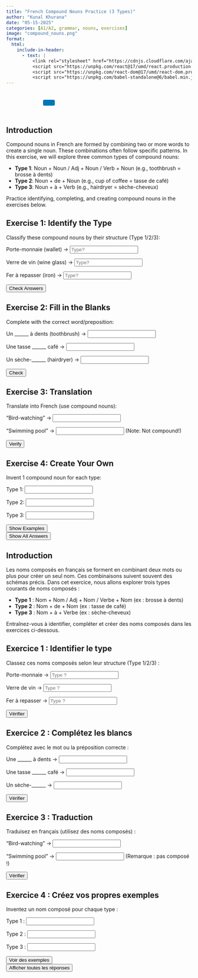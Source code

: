 ```yaml
---
title: "French Compound Nouns Practice (3 Types)"
author: "Kunal Khurana"
date: "05-15-2025"
categories: [A1/A2, grammar, nouns, exercises]
image: "compound_nouns.png"
format:
  html:
    include-in-header:
      - text: |
          <link rel="stylesheet" href="https://cdnjs.cloudflare.com/ajax/libs/font-awesome/6.0.0/css/all.min.css">
          <script src="https://unpkg.com/react@17/umd/react.production.min.js"></script>
          <script src="https://unpkg.com/react-dom@17/umd/react-dom.production.min.js"></script>
          <script src="https://unpkg.com/babel-standalone@6/babel.min.js"></script>
---
```


::: {style="text-align: left; padding: 10px;"}
<a href="mailto:frenchwithkunal@gmail.com" target="_blank" style="margin: 0 10px; color: #000;"><i class="fas fa-envelope fa-lg"></i></a> <a href="https://www.instagram.com/frenchwithkunal" target="_blank" style="margin: 0 10px; color: #E1306C;"><i class="fab fa-instagram fa-lg"></i></a> <a href="https://frenchwithkunal.ca" target="_blank" style="margin: 0 10px; color: #0077b5;"><i class="fas fa-globe fa-lg"></i></a> <a href="https://whatsapp.com/channel/0029Vb57n2e7dmegpjYpyi3V" target="_blank" style="margin: 0 10px; color: #25D366;"><i class="fab fa-whatsapp fa-lg"></i></a> <button onclick="copyLink()" style="background-color: #0077b5; color: white; padding: 8px 16px; border: none; border-radius: 4px; cursor: pointer; margin-left: 10px;"> <i class="fas fa-copy"></i> </button> [Link copied!]{#copy-message style="margin-left: 10px; color: green; display: none;"}
:::

::: {#react-root}
:::

```{=html}
<script type="text/babel">
 const ProfilePage = () => {
  const { useState, useEffect } = React;
  const [redirectCounter, setRedirectCounter] = useState(4);
  const [isRedirecting, setIsRedirecting] = useState(false);

  const isFrench = document.documentElement.lang === "fr";

  const translations = {
    noAccess: isFrench 
      ? "Vous n'avez pas accès à cette page. Si vous pensez que vous avez accès, veuillez <a href='https://frenchwithkunal.ca/login.html'>vous connecter</a>."
      : "You don't have access to this page. If you think you have, kindly <a href='https://frenchwithkunal.ca/login.html'>login</a>.",
    subscribe: isFrench
      ? "Veuillez vous abonner pour obtenir l'accès."
      : "Please subscribe to gain access.",
    redirecting: isFrench
      ? `Redirection vers la page d'abonnement dans ${redirectCounter} secondes...`
      : `Redirecting to subscription page in ${redirectCounter} seconds...`
  };

  const refreshToken = async () => {
    const storedRefreshToken = localStorage.getItem("refreshToken");

    if (!storedRefreshToken) {
      window.location.href = "/login.html";
      return null;
    }

    try {
      const response = await fetch("https://frenchwithkunal-cdf6ea3f88ce.herokuapp.com/api/v1/auth/refresh-token", {
        method: "POST",
        headers: {
          "Content-Type": "application/json",
        },
        body: JSON.stringify({ refreshToken: storedRefreshToken }),
      });

      if (!response.ok) {
        localStorage.removeItem("accessToken");
        localStorage.removeItem("refreshToken");
        window.location.href = "/login.html";
        return null;
      }

      const data = await response.json();
      localStorage.setItem("accessToken", data.accessToken);
      return data.accessToken;
    } catch (error) {
      localStorage.removeItem("accessToken");
      localStorage.removeItem("refreshToken");
      window.location.href = "/login.html";
      return null;
    }
  };

  const fetchWithAuth = async (url, options = {}) => {
    let accessToken = localStorage.getItem("accessToken");

    options.headers = {
      ...options.headers,
      Authorization: `Bearer ${accessToken}`,
      "Content-Type": "application/json",
    };

    let response = await fetch(url, options);

    if (response.status === 401) {
      console.log("Access token expired, attempting to refresh...");

      // Refresh token
      accessToken = await refreshToken();

      if (!accessToken) return null;

      options.headers.Authorization = `Bearer ${accessToken}`;
      response = await fetch(url, options);
    }

    return response.json();
  };

  const showNoAccessMessage = () => {
    setIsRedirecting(true);
    
    const noAccessMessage = `
      <div style="text-align: center; padding: 20px;">
        <h2>${translations.noAccess}</h2>
        <p>${translations.subscribe}</p>
        <p>${translations.redirecting}</p>
      </div>
    `;
    document.body.innerHTML = noAccessMessage;
    
    // Start countdown and redirect
    const redirectInterval = setInterval(() => {
      setRedirectCounter((prev) => {
        const newCounter = prev - 1;
        if (newCounter <= 0) {
          clearInterval(redirectInterval);
          window.location.href = "https://frenchwithkunal.ca/payment.html";
        }
        
        // Update the countdown text
        const countdownElement = document.querySelector('p:last-child');
        if (countdownElement) {
          countdownElement.textContent = isFrench
            ? `Redirection vers la page d'abonnement dans ${newCounter} secondes...`
            : `Redirecting to subscription page in ${newCounter} seconds...`;
        }
        
        return newCounter;
      });
    }, 1000);
  };

  useEffect(() => {
    const storedToken = localStorage.getItem('accessToken');

    if(!storedToken) {
      showNoAccessMessage();
    } else {
      const fetchData = async() => {
        const data = await fetchWithAuth("https://frenchwithkunal-cdf6ea3f88ce.herokuapp.com/api/v1/auth/me", {
          method: "POST",
        });

        if (data && data.data && data.data.hasAccess) {
          console.log(data);
        } else {
          showNoAccessMessage();
        }
      };
      fetchData();
    }
  }, []);

  return (
    <div></div>
  );
};

ReactDOM.render(
  <ProfilePage />,
  document.getElementById('react-root')
);
 </script>
```

::: {.content-visible when-profile="english"}

## Introduction

Compound nouns in French are formed by combining two or more words to create a single noun. These combinations often follow specific patterns. In this exercise, we will explore three common types of compound nouns:

- **Type 1**: Noun + Noun / Adj + Noun / Verb + Noun (e.g., toothbrush = brosse à dents)
- **Type 2**: Noun + de + Noun (e.g., cup of coffee = tasse de café)
- **Type 3**: Noun + à + Verb (e.g., hairdryer = sèche-cheveux)

Practice identifying, completing, and creating compound nouns in the exercises below.

## Exercise 1: Identify the Type

Classify these compound nouns by their structure (Type 1/2/3):

Porte-monnaie (wallet) → <input type="text" placeholder="Type?">
<span class="feedback" data-answer="1"></span>

Verre de vin (wine glass) → <input type="text" placeholder="Type?">
<span class="feedback" data-answer="2"></span>

Fer à repasser (iron) → <input type="text" placeholder="Type?">
<span class="feedback" data-answer="3"></span>

<button onclick="checkTypes()">Check Answers</button>

## Exercise 2: Fill in the Blanks

Complete with the correct word/preposition:

Un ______ à dents (toothbrush) → <input type="text" placeholder="">
<span class="feedback" data-answer="brosse"></span>

Une tasse ______ café → <input type="text" placeholder="">
<span class="feedback" data-answer="de"></span>

Un sèche-______ (hairdryer) → <input type="text" placeholder="">
<span class="feedback" data-answer="cheveux"></span>

<button onclick="checkFillBlanks()">Check</button>

## Exercise 3: Translation

Translate into French (use compound nouns):

"Bird-watching" → <input type="text" placeholder="">
<span class="feedback" data-answer="observation des oiseaux"></span>

"Swimming pool" → <input type="text" placeholder=""> (Note: Not compound!)
<span class="feedback" data-answer="piscine"></span>

<button onclick="checkTranslation()">Verify</button>

## Exercise 4: Create Your Own

Invent 1 compound noun for each type:

Type 1: <input type="text" placeholder="">

Type 2: <input type="text" placeholder="">

Type 3: <input type="text" placeholder="">

<button onclick="giveExamples()">Show Examples</button>

<div id="creative-feedback"></div>

<button onclick="showAllAnswers()">Show All Answers</button>

<script>
function checkTypes() {  
    document.querySelectorAll('span[data-answer]').forEach(span => {  
        const input = span.previousElementSibling;  
        if (input.value.trim() === span.dataset.answer) {  
            span.textContent = "✓ Correct";  
            span.style.color = "green";  
        } else {  
            span.textContent = `✗ Type ${span.dataset.answer}`;  
            span.style.color = "red";  
        }  
    });  
}  

function checkFillBlanks() {  
    document.querySelectorAll('span[data-answer]').forEach(span => {  
        const input = span.previousElementSibling;  
        if (input.value.trim().toLowerCase() === span.dataset.answer) {  
            span.textContent = "✓ Correct";  
            span.style.color = "green";  
        } else {  
            span.textContent = `✗ Answer: "${span.dataset.answer}"`;  
            span.style.color = "red";  
        }  
    });  
}  

function giveExamples() {  
    document.getElementById('creative-feedback').innerHTML = `  
        <p>Examples:</p>  
        <ul>  
            <li><strong>Type 1</strong>: sac-à-dos (backpack)</li>  
            <li><strong>Type 2</strong>: verre de lait (glass of milk)</li>  
            <li><strong>Type 3</strong>: machine à écrire (typewriter)</li>  
        </ul>  
    `;  
}  

function showAllAnswers() {
    document.querySelectorAll('span[data-answer]').forEach(span => {
        span.textContent = `Answer: ${span.dataset.answer}`;
        span.style.color = "blue";
    });
}
</script>

:::


::: {.content-visible when-profile="french"}

## Introduction

Les noms composés en français se forment en combinant deux mots ou plus pour créer un seul nom. Ces combinaisons suivent souvent des schémas précis. Dans cet exercice, nous allons explorer trois types courants de noms composés :

- **Type 1** : Nom + Nom / Adj + Nom / Verbe + Nom (ex : brosse à dents)
- **Type 2** : Nom + de + Nom (ex : tasse de café)
- **Type 3** : Nom + à + Verbe (ex : sèche-cheveux)

Entraînez-vous à identifier, compléter et créer des noms composés dans les exercices ci-dessous.

## Exercice 1 : Identifier le type

Classez ces noms composés selon leur structure (Type 1/2/3) :

Porte-monnaie → <input type="text" placeholder="Type ?">
<span class="feedback" data-answer="1"></span>

Verre de vin → <input type="text" placeholder="Type ?">
<span class="feedback" data-answer="2"></span>

Fer à repasser → <input type="text" placeholder="Type ?">
<span class="feedback" data-answer="3"></span>

<button onclick="checkTypes()">Vérifier</button>

## Exercice 2 : Complétez les blancs

Complétez avec le mot ou la préposition correcte :

Une ______ à dents → <input type="text" placeholder="">
<span class="feedback" data-answer="brosse"></span>

Une tasse ______ café → <input type="text" placeholder="">
<span class="feedback" data-answer="de"></span>

Un sèche-______ → <input type="text" placeholder="">
<span class="feedback" data-answer="cheveux"></span>

<button onclick="checkFillBlanks()">Vérifier</button>

## Exercice 3 : Traduction

Traduisez en français (utilisez des noms composés) :

"Bird-watching" → <input type="text" placeholder="">
<span class="feedback" data-answer="observation des oiseaux"></span>

"Swimming pool" → <input type="text" placeholder=""> (Remarque : pas composé !)
<span class="feedback" data-answer="piscine"></span>

<button onclick="checkTranslation()">Vérifier</button>

## Exercice 4 : Créez vos propres exemples

Inventez un nom composé pour chaque type :

Type 1 : <input type="text" placeholder="">

Type 2 : <input type="text" placeholder="">

Type 3 : <input type="text" placeholder="">

<button onclick="giveExamples()">Voir des exemples</button>

<div id="creative-feedback"></div>

<button onclick="showAllAnswers()">Afficher toutes les réponses</button>

<script>
function checkTypes() {  
    document.querySelectorAll('span[data-answer]').forEach(span => {  
        const input = span.previousElementSibling;  
        if (input.value.trim() === span.dataset.answer) {  
            span.textContent = "✓ Correct";  
            span.style.color = "green";  
        } else {  
            span.textContent = `✗ Type ${span.dataset.answer}`;  
            span.style.color = "red";  
        }  
    });  
}  

function checkFillBlanks() {  
    document.querySelectorAll('span[data-answer]').forEach(span => {  
        const input = span.previousElementSibling;  
        if (input.value.trim().toLowerCase() === span.dataset.answer) {  
            span.textContent = "✓ Correct";  
            span.style.color = "green";  
        } else {  
            span.textContent = `✗ Answer: "${span.dataset.answer}"`;  
            span.style.color = "red";  
        }  
    });  
}  

function giveExamples() {  
    document.getElementById('creative-feedback').innerHTML = `  
        <p>Examples:</p>  
        <ul>  
            <li><strong>Type 1</strong>: sac-à-dos (backpack)</li>  
            <li><strong>Type 2</strong>: verre de lait (glass of milk)</li>  
            <li><strong>Type 3</strong>: machine à écrire (typewriter)</li>  
        </ul>  
    `;  
}  

function showAllAnswers() {
    document.querySelectorAll('span[data-answer]').forEach(span => {
        span.textContent = `Answer: ${span.dataset.answer}`;
        span.style.color = "blue";
    });
}
</script>

:::

::: {.content-visible when-profile="french"}

:::